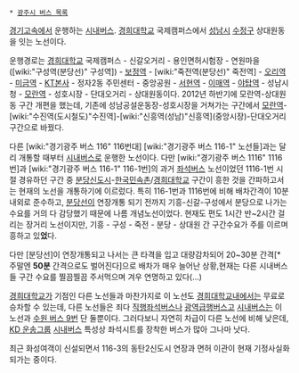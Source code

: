  * [[광주시 버스 목록]]

[[경기고속]]에서 운행하는 [[시내버스]]. [[경희대학교]] 국제캠퍼스에서 [[성남]]시 [[수정구]] 상대원동을 잇는 노선이다.

운행경로는 [[경희대학교]] 국제캠퍼스 - 신갈오거리 - 용인면허시험장 - 연원마을([wiki:"구성역(분당선)" 구성역]) - [[보정역]] - [wiki:"죽전역(분당선)" 죽전역] - [[오리역]] - [[미금역]] - [[KT]]본사 - 정자2동 주민센터 - 중앙공원 - [[서현역]] - [[이매역]] - [[야탑역]] - 성남시청 - [[모란역]] - 성호시장 - 단대오거리 - 상대원동이다. 2012년 하반기에 모란역-상대원동 구간 개편을 했는데, 기존에 성남공설운동장-성호시장을 거쳐가는 구간에서 [[모란역]]-[wiki:"수진역(도시철도)"수진역]-[wiki:"신흥역(성남)"신흥역](중앙시장)-단대오거리 구간으로 바꿨다.

다른 [wiki:"경기광주 버스 116" 116번대] [wiki:"경기광주 버스 116-1" 노선들]과는 달리 개통할 때부터 [[시내버스]]로 운행한 노선이다. 다만 [wiki:"경기광주 버스 1116" 1116번]과 [wiki:"경기광주 버스 116-1" 116-1번]의 과거 [[좌석버스]] 노선이었던 1116-1번 시절 경유하던 구간 중 [[분당신도시]]-[[한국민속촌]]/[[경희대학교]] 구간이 흥한 것을 간파하고서는 현재의 노선을 개통하기에 이르렀다. 특히 116-1번과 1116번에 비해 배차간격이 10분 내외로 준수하고, [[분당선]]이 연장개통 되기 전까지 기흥-신갈-구성에서 분당으로 나가는 수요를 거의 다 감당했기 때문에 나름 개념노선이었다. 현재도 편도 1시간 반~2시간 걸리는 장거리 노선이지만, 기흥 - 구성 - 죽전 - 분당 - 상대원 간 구간수요가 주를 이르며 흥하고 있'''었'''다.

다만 [분당선]이 연장개통되고 나서는 큰 타격을 입고 대량감차되어 20~30분 간격[* 주말엔 '''50분''' 간격으로도 벌어진다]으로 배차가 매우 늘어난 상황,현재는 다른 시내버스들 구간 수요를 찔끔찔끔 주서먹으며 겨우 연명하고 있다(...)

[[경희대학교]]가 기점인 다른 노선들과 마찬가지로 이 노선도 [[경희대학교]]내에서는 무료로 승차할 수 있는데, 다른 노선들은 죄다 [[직행좌석버스]]나 [[광역급행버스]]고 [[시내버스]]는 이 노선과 [[수원 버스 9]]번 단 둘뿐이다. 그러다보니 자연히 차급이 다른 노선에 비해 낮은데, [[KD 운송그룹]] [[시내버스]] 특성상 좌석시트를 장착한 버스가 많아 그나마 낫다.

최근 화성여객이 신설되면서 116-3의 동탄2신도시 연장과 면허 이관이 현재 기정사실화 되가는 중이다.

